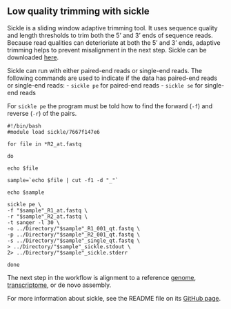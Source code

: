 ## Low quality trimming with sickle

Sickle is a sliding window adaptive trimming tool. It uses sequence quality and length thresholds to trim both the 5’ and 3’ ends of sequence reads. Because read qualities can deterioriate at both the 5' and 3' ends, adaptive trimming helps to prevent misalignment in the next step. Sickle can be downloaded [here][1].

Sickle can run with either paired-end reads or single-end reads. The following commands are used to indicate if the data has paired-end reads or single-end reads:
- ```sickle pe``` for paired-end reads
- ```sickle se``` for single-end reads

For ```sickle pe``` the program must be told how to find the forward (```-f```) and reverse (```-r```) of the pairs.

```
#!/bin/bash
#module load sickle/7667f147e6

for file in *R2_at.fastq

do

echo $file

sample=`echo $file | cut -f1 -d "_"`

echo $sample

sickle pe \
-f "$sample"_R1_at.fastq \
-r "$sample"_R2_at.fastq \
-t sanger -l 30 \
-o ../Directory/"$sample"_R1_001_qt.fastq \
-p ../Directory/"$sample"_R2_001_qt.fastq \
-s ../Directory/"$sample"_single_qt.fastq \
> ../Directory/"$sample"_sickle.stdout \
2> ../Directory/"$sample"_sickle.stderr

done
```
The next step in the workflow is alignment to a reference [genome][3], [transcriptome][2], or de novo assembly.  

For more information about sickle, see the README file on its [GitHub page][1].

[1]:https://github.com/ucdavis-bioinformatics/sickle
[2]:https://github.com/lkomoro/RNA-Seq-Workflow/blob/master/BWA.Rmd
[3]:https://github.com/lkomoro/RNA-Seq-Workflow/blob/master/tophat.Rmd
